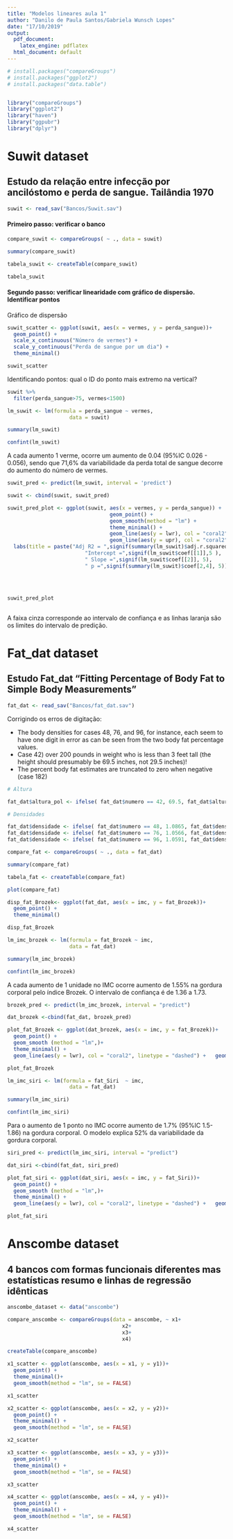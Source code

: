 ```yaml
---
title: "Modelos lineares aula 1"
author: "Danilo de Paula Santos/Gabriela Wunsch Lopes"
date: "17/10/2019"
output:
  pdf_document:
    latex_engine: pdflatex
  html_document: default
---
```


```r

# install.packages("compareGroups")
# install.packages("ggplot2")
# install.packages("data.table")


library("compareGroups")
library("ggplot2")
library("haven")
library("ggpubr")
library("dplyr")

```

# Suwit dataset

## Estudo da relação entre infecção por ancilóstomo e perda de sangue. Tailândia 1970

```r

suwit <- read_sav("Bancos/Suwit.sav")

```

#### Primeiro passo: verificar o banco

```r

compare_suwit <- compareGroups( ~ ., data = suwit)

summary(compare_suwit)
```

```r

tabela_suwit <- createTable(compare_suwit)

tabela_suwit

```

#### Segundo passo: verificar linearidade com gráfico de dispersão. Identificar pontos

Gráfico de dispersão

```r

suwit_scatter <- ggplot(suwit, aes(x = vermes, y = perda_sangue))+
  geom_point() +
  scale_x_continuous("Número de vermes") +
  scale_y_continuous("Perda de sangue por um dia") +
  theme_minimal()

suwit_scatter
```

Identificando pontos: qual o ID do ponto mais extremo na vertical?

```r

suwit %>%
  filter(perda_sangue>75, vermes<1500)

```



```r

lm_suwit <- lm(formula = perda_sangue ~ vermes,
                    data = suwit)

summary(lm_suwit)

```

``` r

confint(lm_suwit)

```

A cada aumento 1 verme, ocorre um aumento de 0.04 (95%IC 0.026 - 0.056), sendo que 71,6% da variabilidade da perda total de sangue decorre do aumento do número de vermes.



``` r

suwit_pred <- predict(lm_suwit, interval = 'predict')

suwit <- cbind(suwit, suwit_pred)

suwit_pred_plot <- ggplot(suwit, aes(x = vermes, y = perda_sangue)) +
                                 geom_point() +
                                 geom_smooth(method = "lm") +
                                 theme_minimal() +
                                 geom_line(aes(y = lwr), col = "coral2", linetype = "dashed") +
                                 geom_line(aes(y = upr), col = "coral2", linetype = "dashed") +
  labs(title = paste("Adj R2 = ",signif(summary(lm_suwit)$adj.r.squared, 5),
                         "Intercept =",signif(lm_suwit$coef[[1]],5 ),
                         " Slope =",signif(lm_suwit$coef[[2]], 5),
                         " p =",signif(summary(lm_suwit)$coef[2,4], 5)))
  
  
  
  
suwit_pred_plot
                    


```

A faixa cinza corresponde ao intervalo de confiança e as linhas laranja são os limites do intervalo de predição.

# Fat_dat dataset

## Estudo Fat_dat "Fitting Percentage of Body Fat to Simple Body Measurements"


```r

fat_dat <- read_sav("Bancos/fat_dat.sav")

```

Corrigindo os erros de digitação:

- The body densities for cases 48, 76, and 96, for instance, each seem to have one digit in error as can be seen from the two body fat percentage values.
- Case 42) over 200 pounds in weight who is less than 3 feet tall (the height should presumably be 69.5 inches, not 29.5 inches)!
- The percent body fat estimates are truncated to zero when negative (case 182)

```r
# Altura

fat_dat$altura_pol <- ifelse( fat_dat$numero == 42, 69.5, fat_dat$altura_pol)

# Densidades

fat_dat$densidade <- ifelse( fat_dat$numero == 48, 1.0865, fat_dat$densidade)
fat_dat$densidade <- ifelse( fat_dat$numero == 76, 1.0566, fat_dat$densidade)
fat_dat$densidade <- ifelse( fat_dat$numero == 96, 1.0591, fat_dat$densidade)

```

```r
compare_fat <- compareGroups( ~ ., data = fat_dat)

summary(compare_fat)
```


```r

tabela_fat <- createTable(compare_fat)

```

```r

plot(compare_fat)

```

```r

disp_fat_Brozek<- ggplot(fat_dat, aes(x = imc, y = fat_Brozek))+
  geom_point() +
  theme_minimal()

disp_fat_Brozek
```

```r

lm_imc_brozek <- lm(formula = fat_Brozek ~ imc,
                    data = fat_dat)

summary(lm_imc_brozek)

```
``` r

confint(lm_imc_brozek)

```

A cada aumento de 1 unidade no IMC ocorre aumento de 1.55% na gordura corporal pelo índice Brozek. O intervalo de confiança é de 1.36 a 1.73.

```r

brozek_pred <- predict(lm_imc_brozek, interval = "predict")

dat_brozek <-cbind(fat_dat, brozek_pred)
```

```r

plot_fat_Brozek <- ggplot(dat_brozek, aes(x = imc, y = fat_Brozek))+
  geom_point() + 
  geom_smooth (method = "lm",)+
  theme_minimal() +
  geom_line(aes(y = lwr), col = "coral2", linetype = "dashed") +   geom_line(aes(y = upr), col = "coral2", linetype = "dashed")

plot_fat_Brozek
```

```r

lm_imc_siri <- lm(formula = fat_Siri  ~ imc,
                    data = fat_dat)

summary(lm_imc_siri)

```
``` r

confint(lm_imc_siri)

```

Para o aumento de 1 ponto no IMC ocorre  aumento de 1.7% (95%IC 1.5-1.86) na gordura corporal. O modelo explica 52% da variabilidade da gordura corporal.

```r

siri_pred <- predict(lm_imc_siri, interval = "predict")

dat_siri <-cbind(fat_dat, siri_pred)
```

```r

plot_fat_siri <- ggplot(dat_siri, aes(x = imc, y = fat_Siri))+
  geom_point() + 
  geom_smooth (method = "lm",)+
  theme_minimal() +
  geom_line(aes(y = lwr), col = "coral2", linetype = "dashed") +   geom_line(aes(y = upr), col = "coral2", linetype = "dashed")

plot_fat_siri
```



# Anscombe dataset

## 4 bancos com formas funcionais diferentes mas estatísticas resumo e linhas de regressão idênticas

```r

anscombe_dataset <- data("anscombe")

```

```r

compare_anscombe <- compareGroups(data = anscombe, ~ x1+
                                     x2+
                                     x3+
                                     x4)

createTable(compare_anscombe)
```

```r

x1_scatter <- ggplot(anscombe, aes(x = x1, y = y1))+
  geom_point() +
  theme_minimal()+
  geom_smooth(method = "lm", se = FALSE)

x1_scatter
```

```r

x2_scatter <- ggplot(anscombe, aes(x = x2, y = y2))+
  geom_point() +
  theme_minimal() +
  geom_smooth(method = "lm", se = FALSE)

x2_scatter
```
```r

x3_scatter <- ggplot(anscombe, aes(x = x3, y = y3))+
  geom_point() +
  theme_minimal() +
  geom_smooth(method = "lm", se = FALSE)

x3_scatter
```
```r

x4_scatter <- ggplot(anscombe, aes(x = x4, y = y4))+
  geom_point() +
  theme_minimal() +
  geom_smooth(method = "lm", se = FALSE)

x4_scatter
```

